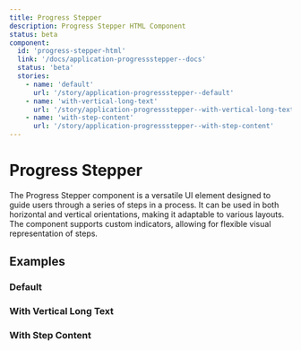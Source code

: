 ```yaml
---
title: Progress Stepper
description: Progress Stepper HTML Component
status: beta
component:
  id: 'progress-stepper-html'
  link: '/docs/application-progressstepper--docs'
  status: 'beta'
  stories:
    - name: 'default'
      url: '/story/application-progressstepper--default'
    - name: 'with-vertical-long-text'
      url: '/story/application-progressstepper--with-vertical-long-text'
    - name: 'with-step-content'
      url: '/story/application-progressstepper--with-step-content'
---
```


# Progress Stepper

The Progress Stepper component is a versatile UI element designed to guide users through a series of steps in a process.
It can be used in both horizontal and vertical orientations, making it adaptable to various layouts. The component supports custom indicators, allowing for flexible visual representation of steps.

<Section current="html">

<ComponentPreview>
  <ProgressStepper currentStepIndex={3}>
    <StepItem label="Step 1" />
    <StepItem label="Step 2" />
    <StepItem label="Step 3" />
    <StepItem label="Step 4" />
    <StepItem label="Step 5" />
  </ProgressStepper>
</ComponentPreview>

## Examples

### Default

<StorybookFrame
  className="h-40"
  componentId="progress-stepper-html"
  story="default"
/>

### With Vertical Long Text

<StorybookFrame
  className="h-96"
  componentId="progress-stepper-html"
  story="with-vertical-long-text"
/>

### With Step Content

<StorybookFrame
  className="h-96"
  componentId="progress-stepper-html"
  story="with-step-content"
/>

</Section>
